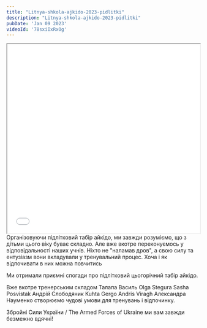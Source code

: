 ```yaml
---
title: "Litnya-shkola-ajkido-2023-pidlitki"
description: "Litnya-shkola-ajkido-2023-pidlitki"
pubDate: 'Jan 09 2023'
videoId: '78sxiIxRxOg'
---
```

<iframe width="100%" height="493" src={`https://www.youtube.com/embed/${frontmatter.videoId}`} allowfullscreen></iframe>
<br/>
Організовуючи підлітковий табір айкідо, ми завжди розуміємо, що з дітьми цього віку буває складно. Але вже вкотре переконуємось у відповідальності наших учнів. Ніхто не "наламав дров", а свою силу та ентузіазм вони вкладували у тренувальний процес. Хоча і як відпочивати в них можна повчитись

Ми отримали приємні спогади про підлітковий цьогорічний табір айкідо.

Вже вкотре тренерським складом Талапа Василь Olga Stegura Sasha Posvistak Андрій Слободяник Kuhta Gergo Andris Viragh Александра Науменко створюємо чудові умови для тренувань і відпочинку.

Збройні Сили України / The Armed Forces of Ukraine ми вам завжди безмежно вдячні!